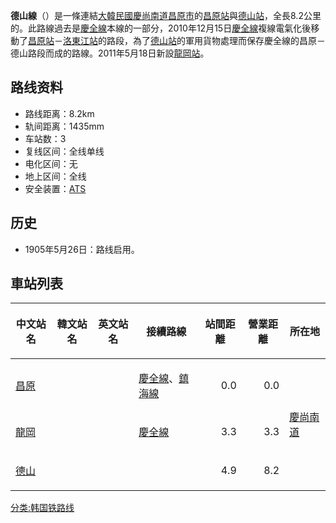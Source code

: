 {{unreferenced|time=2014-12-01T01:40:35+00:00}}
{{鐵道路線情報
|諺文 = 덕산선
|漢字 = 德山線
|馬-賴式 = Tŏksan sŏn
|文觀部式 = Deoksan seon
|路線名稱 = 德山線
|路線顏色 = {{韓國鐵道路線色|KR}}
|圖片 =
|圖片說明 = 
|種類 = {{link-ko|支線鐵道|지선 철도}}
|國家 = {{KOR}}
|狀態 = 營業中
|起點 = [[昌原站|昌原站]]<br />（[[慶尚南道|慶尚南道]][[昌原市|昌原市]]）
|終點 = [[德山站_(慶尚南道)|德山站]]<br />（慶尚南道昌原市）
|站數 = 3個
|載客量 = 
|通車 = 2010年12月15日
|擁有者 = [[韓國鐵道設施公團|韓國鐵道設施公團]]
|營運者 = [[韓國鐵道公社|韓國鐵道公社]]
|營業距離 = 8.2公里
|軌距 = 1,435毫米（[[標準軌|標準軌]]）
|軌道數量 = [[單線鐵路|1]]
|保安裝置 = [[自動列車停止裝置|ATS]]
|注釋 = 1：實際德山線的開通日是1905年5月26日（舊慶全線開通日）
}}

'''德山線'''（{{kor|諺=덕산선|漢=德山線|羅=Deoksan seon|f=y}}）是一條連結[[大韓民國|大韓民國]][[慶尚南道|慶尚南道]][[昌原市|昌原市]]的[[昌原站|昌原站]]與[[德山站_(慶尚南道)|德山站]]，全長8.2公里的{{link-ko|支線鐵道|지선 철도}}。此路線過去是[[慶全線|慶全線]]本線的一部分，2010年12月15日[[慶全線|慶全線]]複線電氣化後移動了[[昌原站|昌原站]]－[[洛東江站|洛東江站]]的路段，為了[[德山站_(慶尚南道)|德山站]]的軍用貨物處理而保存慶全線的昌原－德山路段而成的路線。2011年5月18日新設[[龍岡站_(慶尚南道)|龍岡站]]。

== 路线资料 ==
*路线距离：8.2km
*轨间距离：1435mm
*车站数：3
*复线区间：全线单线
*电化区间：无
*地上区间：全线
*安全装置：[[自動列車停止裝置|ATS]]

== 历史 ==
*1905年5月26日：路线启用。

== 車站列表 ==
{| class="wikitable" style="text-align:center;"
|- 
!中文站名
!韓文站名
!英文站名
!接續路線
!站間距離
!營業距離
!colspan="2"|所在地
|-
|[[昌原站|昌原]]
|{{lang|ko|창원}}
|{{lang|en|Changwon}}
|[[慶全線|慶全線]]、[[鎮海線|鎮海線]]
|align="right"|0.0
|align="right"|0.0
|rowspan="3"|[[慶尚南道|慶尚南道]]
|rowspan="3"|[[昌原市|昌原市]]
|-
|[[龍岡站|龍岡]]
|{{lang|ko|용강}}
|{{lang|en|Yonggang}}
|[[慶全線|慶全線]]
|align="right"|3.3
|align="right"|3.3
|-
|[[德山站_(慶尚南道)|德山]]
|{{lang|ko|덕산}}
|{{lang|en|Deoksan}}
|
|align="right"|4.9
|align="right"|8.2
|}


{{德山线}}
{{韩国铁道公社路线}}

[[分类:韩国铁路线|分类:韩国铁路线]]
